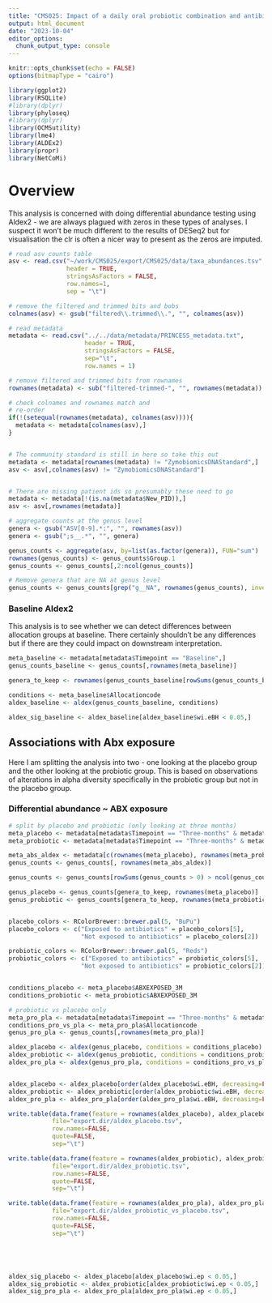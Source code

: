 ```yaml
---
title: "CMS025: Impact of a daily oral probiotic combination and antibiotic exposure on the gut microbiome of UK care home residents: secondary analysis of a randomised placebo-controlled trial"
output: html_document
date: "2023-10-04"
editor_options: 
  chunk_output_type: console
---
```


```r
knitr::opts_chunk$set(echo = FALSE)
options(bitmapType = "cairo")
```

```r

library(ggplot2)
library(RSQLite)
#library(dplyr)
library(phyloseq)
#library(dplyr)
library(OCMSutility)
library(lme4)
library(ALDEx2)
library(propr)
library(NetCoMi)

```


# Overview

This analysis is concerned with doing differential abundance testing using Aldex2 - we are always plagued with zeros in these types of analyses. I suspect it won't be much different to the results of DESeq2 but for visualisation the clr is often a nicer way to present as the zeros are imputed.

```r

# read asv counts table
asv <- read.csv("~/work/CMS025/export/CMS025/data/taxa_abundances.tsv",
                header = TRUE,
                stringsAsFactors = FALSE,
                row.names=1,
                sep = "\t")

# remove the filtered and trimmed bits and bobs
colnames(asv) <- gsub("filtered\\.trimmed\\.", "", colnames(asv))

# read metadata
metadata <- read.csv("../../data/metadata/PRINCESS_metadata.txt",
                     header = TRUE,
                     stringsAsFactors = FALSE,
                     sep="\t",
                     row.names = 1)

# remove filtered and trimmed bits from rownames
rownames(metadata) <- sub("filtered-trimmed-", "", rownames(metadata))

# check colnames and rownames match and
# re-order
if(!(setequal(rownames(metadata), colnames(asv)))){
  metadata <- metadata[colnames(asv),]
}


# The community standard is still in here so take this out
metadata <- metadata[rownames(metadata) != "ZymobiomicsDNAStandard",]
asv <- asv[,colnames(asv) != "ZymobiomicsDNAStandard"]


# There are missing patient ids so presumably these need to go
metadata <- metadata[!(is.na(metadata$New_PID)),]
asv <- asv[,rownames(metadata)]


```

```r

# aggregate counts at the genus level
genera <- gsub("ASV[0-9].*:", "", rownames(asv))
genera <- gsub(";s__.*", "", genera)

genus_counts <- aggregate(asv, by=list(as.factor(genera)), FUN="sum")
rownames(genus_counts) <- genus_counts$Group.1
genus_counts <- genus_counts[,2:ncol(genus_counts)]

# Remove genera that are NA at genus level
genus_counts <- genus_counts[grep("g__NA", rownames(genus_counts), invert=TRUE),]

```


### Baseline Aldex2

This analysis is to see whether we can detect differences between allocation groups at baseline. There certainly shouldn't be any differences but if there are they could impact on downstream interpretation.

```r

meta_baseline <- metadata[metadata$Timepoint == "Baseline",]
genus_counts_baseline <- genus_counts[,rownames(meta_baseline)]

genera_to_keep <- rownames(genus_counts_baseline[rowSums(genus_counts_baseline > 0.01) > 25,])

conditions <- meta_baseline$Allocationcode
aldex_baseline <- aldex(genus_counts_baseline, conditions)

aldex_sig_baseline <- aldex_baseline[aldex_baseline$wi.eBH < 0.05,]

```

## Associations with Abx exposure {.tabset .tabset-pills}

Here I am splitting the analysis into two - one looking at the placebo group and the other looking at the probiotic group. This is based on observations of alterations in alpha diversity specifically in the probiotic group but not in the placebo group.

### Differential abundance ~ ABX exposure

```r

# split by placebo and probiotic (only looking at three months)
meta_placebo <- metadata[metadata$Timepoint == "Three-months" & metadata$Allocationcode == "placebo",]
meta_probiotic <- metadata[metadata$Timepoint == "Three-months" & metadata$Allocationcode == "probiotic",]

meta_abs_aldex <- metadata[c(rownames(meta_placebo), rownames(meta_probiotic)),]
genus_counts <- genus_counts[, rownames(meta_abs_aldex)]

genus_counts <- genus_counts[rowSums(genus_counts > 0) > ncol(genus_counts)/4,]

genus_placebo <- genus_counts[genera_to_keep, rownames(meta_placebo)]
genus_probiotic <- genus_counts[genera_to_keep, rownames(meta_probiotic)]


placebo_colors <- RColorBrewer::brewer.pal(5, "BuPu")
placebo_colors <- c("Exposed to antibiotics" = placebo_colors[5],
                    "Not exposed to antibiotics" = placebo_colors[2])

probiotic_colors <- RColorBrewer::brewer.pal(5, "Reds")
probiotic_colors <- c("Exposed to antibiotics" = probiotic_colors[5],
                    "Not exposed to antibiotics" = probiotic_colors[2])


conditions_placebo <- meta_placebo$ABXEXPOSED_3M
conditions_probiotic <- meta_probiotic$ABXEXPOSED_3M

# probiotic vs placebo only
meta_pro_pla <- metadata[metadata$Timepoint == "Three-months" & metadata$ABXEXPOSED_3M == "Not exposed to antibiotics",]
conditions_pro_vs_pla <- meta_pro_pla$Allocationcode
genus_pro_pla <- genus_counts[,rownames(meta_pro_pla)]

aldex_placebo <- aldex(genus_placebo, conditions = conditions_placebo)
aldex_probiotic <- aldex(genus_probiotic, conditions = conditions_probiotic)
aldex_pro_pla <- aldex(genus_pro_pla, conditions = conditions_pro_vs_pla)


aldex_placebo <- aldex_placebo[order(aldex_placebo$wi.eBH, decreasing=FALSE),]
aldex_probiotic <- aldex_probiotic[order(aldex_probiotic$wi.eBH, decreasing=FALSE),]
aldex_pro_pla <- aldex_pro_pla[order(aldex_pro_pla$wi.eBH, decreasing=FALSE),]

write.table(data.frame(feature = rownames(aldex_placebo), aldex_placebo),
            file="export.dir/aldex_placebo.tsv",
            row.names=FALSE,
            quote=FALSE,
            sep="\t")

write.table(data.frame(feature = rownames(aldex_probiotic), aldex_probiotic),
            file="export.dir/aldex_probiotic.tsv",
            row.names=FALSE,
            quote=FALSE,
            sep="\t")

write.table(data.frame(feature = rownames(aldex_pro_pla), aldex_pro_pla),
            file="export.dir/aldex_probiotic_vs_placebo.tsv",
            row.names=FALSE,
            quote=FALSE,
            sep="\t")





aldex_sig_placebo <- aldex_placebo[aldex_placebo$wi.ep < 0.05,]
aldex_sig_probiotic <- aldex_probiotic[aldex_probiotic$wi.ep < 0.05,]
aldex_sig_pro_pla <- aldex_pro_pla[aldex_pro_pla$wi.ep < 0.05,]



```




